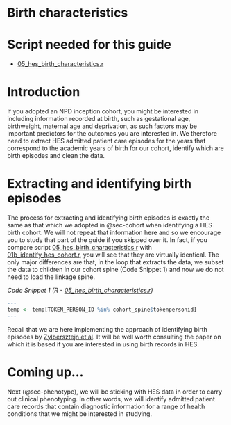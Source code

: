 # Birth characteristics {#sec-birth-chars}

# Script needed for this guide

* [05_hes_birth_characteristics.r](scripts/05_hes_birth_characteristics.r)

# Introduction

If you adopted an NPD inception cohort, you might be interested in including information recorded at birth, such as gestational age, birthweight, maternal age and deprivation, as such factors may be important predictors for the outcomes you are interested in. We therefore need to extract HES admitted patient care episodes for the years that correspond to the academic years of birth for our cohort, identify which are birth episodes and clean the data.

# Extracting and identifying birth episodes

The process for extracting and identifying birth episodes is exactly the same as that which we adopted in @sec-cohort when identifying a HES birth cohort. We will not repeat that information here and so we encourage you to study that part of the guide if you skipped over it. In fact, if you compare script [05_hes_birth_characteristics.r](scripts/05_hes_birth_characteristics.r) with [01b_identify_hes_cohort.r](scripts/01b_identify_hes_cohort.r), you will see that they are virtually identical. The only major differences are that, in the loop that extracts the data, we subset the data to children in our cohort spine (Code Snippet 1) and now we do not need to load the linkage spine.

*Code Snippet 1 (R - [05_hes_birth_characteristics.r](scripts/05_hes_birth_characteristics.r))*
``` r
---
temp <- temp[TOKEN_PERSON_ID %in% cohort_spine$tokenpersonid]
---
```

Recall that we are here implementing the approach of identifying birth episodes by [Zylbersztejn et al](https://pmc.ncbi.nlm.nih.gov/articles/PMC7737962/){target="_blank"}. It will be well worth consulting the paper on which it is based if you are interested in using birth records in HES.

# Coming up...

Next (@sec-phenotype), we will be sticking with HES data in order to carry out clinical phenotyping. In other words, we will identify admitted patient care records that contain diagnostic information for a range of health conditions that we might be interested in studying.
